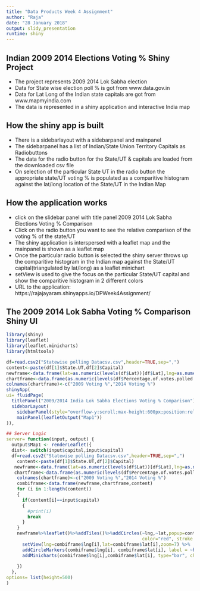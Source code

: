 ```yaml
---
title: "Data Products Week 4 Assignment"
author: "Raja"
date: "28 January 2018"
output: slidy_presentation
runtime: shiny
---
```


## Indian 2009 2014 Elections Voting % Shiny Project

- The project represents 2009 2014 Lok Sabha election 
- Data for State wise election poll % is got from www.data.gov.in
- Data for Lat Long of the Indian state capitals are got from www.mapmyindia.com
- The data is represented in a shiny application and interactive India map


## How the shiny app is built

- There is a sidebarlayout with a sidebarpanel and mainpanel
- The sidebarpanel has a list of Indian/State Union Territory Capitals as Radiobuttons
- The data for the radio button for the State/UT & capitals are loaded from the downloaded csv file
- On selection of the particular State UT in the radio button the appropriate state/UT voting % is populated as a comparitive histogram against the lat/long location of the State/UT in the Indian Map

## How the application works

- click on the slidebar panel with title panel 2009 2014 Lok Sabha Elections Voting % Comparison
- Click on the radio button you want to see the relative comparison of the voting % of the state/UT
- The shiny application is interspersed with a leaflet map and the mainpanel is shown as a leaflet map
- Once the particular radio button is selected the shiny server throws up the comparitive histogram in the Indian map against the State/UT capital(triangulated by lat/long) as a leaflet minichart
- setView is used to give the focus on the particular State/UT capital and show the comparitive histogram in 2 different colors
- URL to the application: https://rajajayaram.shinyapps.io/DPWeek4Assignment/

## The 2009 2014 Lok Sabha Voting % Comparison Shiny UI

```r
library(shiny)
library(leaflet)
library(leaflet.minicharts)
library(htmltools)

df=read.csv2("Statewise polling Datacsv.csv",header=TRUE,sep=",")
content<-paste(df[1]$State.UT,df[2]$Capital)
newframe<-data.frame(lat=as.numeric(levels(df$Lat))[df$Lat],lng=as.numeric(levels(df$Long))[df$Long])
chartframe<-data.frame(as.numeric(levels(df$Percentage.of.votes.polled.2009))[df$Percentage.of.votes.polled.2009],as.numeric(levels(df$Percentage.of.votes.polled.2014))[df$Percentage.of.votes.polled.2014])
colnames(chartframe)<-c("2009 Voting %","2014 Voting %")
shinyApp(
ui= fluidPage(
  titlePanel("2009/2014 India Lok Sabha Elections Voting % Comparison"),
  sidebarLayout(
    sidebarPanel(style="overflow-y:scroll;max-height:600px;position:relative;",radioButtons("capital","State/UT and Capital",c(content))),
    mainPanel(leafletOutput("Map1"))
)),

## Server Logic
server= function(input, output) {
  output$Map1 <- renderLeaflet({
  dist<- switch(input$capital,input$capital)
  df=read.csv2("Statewise polling Datacsv.csv",header=TRUE,sep=",")
    content<-paste(df[1]$State.UT,df[2]$Capital)
   newframe<-data.frame(lat=as.numeric(levels(df$Lat))[df$Lat],lng=as.numeric(levels(df$Long))[df$Long])
   chartframe<-data.frame(as.numeric(levels(df$Percentage.of.votes.polled.2009))[df$Percentage.of.votes.polled.2009],as.numeric(levels(df$Percentage.of.votes.polled.2014))[df$Percentage.of.votes.polled.2014])
    colnames(chartframe)<-c("2009 Voting %","2014 Voting %")
    combiframe<-data.frame(newframe,chartframe,content)
    for (i in 1:length(content))
    {
      if(content[i]==input$capital)
      {
        #print(i)
        break
      }
    }
    newframe%>%leaflet()%>%addTiles()%>%addCircles(~lng,~lat,popup=content[i],weight = 3, radius=40, 
                                                   color="red", stroke = TRUE, fillOpacity = 0.8) %>% 
      setView(lng=combiframe$lng[i],lat=combiframe$lat[i],zoom=7) %>%
      addCircleMarkers(combiframe$lng[i], combiframe$lat[i], label = ~htmlEscape(content[i]),labelOptions=labelOptions(textOnly=TRUE,direction="bottom")) %>% 
      addMinicharts(combiframe$lng[i],combiframe$lat[i], type="bar", chartdata = chartframe,showLabels=TRUE,legend=TRUE,width = 30, height = 40)
    
    })
  },
options= list(height=500)
)
```


